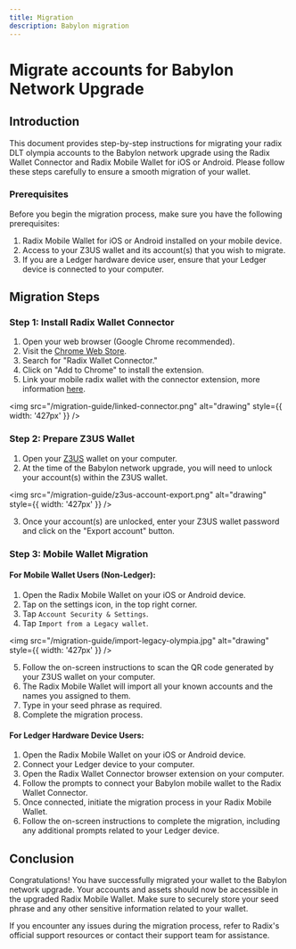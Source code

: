 ```yaml
---
title: Migration
description: Babylon migration
---
```


# Migrate accounts for Babylon Network Upgrade

## Introduction

This document provides step-by-step instructions for migrating your radix DLT olympia accounts to the Babylon network upgrade using the Radix Wallet Connector and Radix Mobile Wallet for iOS or Android. Please follow these steps carefully to ensure a smooth migration of your wallet.

### Prerequisites

Before you begin the migration process, make sure you have the following prerequisites:

1. Radix Mobile Wallet for iOS or Android installed on your mobile device.
2. Access to your Z3US wallet and its account(s) that you wish to migrate.
3. If you are a Ledger hardware device user, ensure that your Ledger device is connected to your computer.

## Migration Steps

### Step 1: Install Radix Wallet Connector

1. Open your web browser (Google Chrome recommended).
2. Visit the [Chrome Web Store](https://chrome.google.com/webstore).
3. Search for "Radix Wallet Connector."
4. Click on "Add to Chrome" to install the extension.
5. Link your mobile radix wallet with the connector extension, more information [here](https://docs-babylon.radixdlt.com/main/getting-started-developers/wallet/wallet-and-connector-installation.html).

<img src="/migration-guide/linked-connector.png" alt="drawing" style={{ width: '427px' }} />

### Step 2: Prepare Z3US Wallet

1. Open your [Z3US](https://chrome.google.com/webstore/detail/z3us/icpikagpkkbldbfjlbefnmmmcohbjije) wallet on your computer.
2. At the time of the Babylon network upgrade, you will need to unlock your account(s) within the Z3US wallet.

<img src="/migration-guide/z3us-account-export.png" alt="drawing" style={{ width: '427px' }} />

3. Once your account(s) are unlocked, enter your Z3US wallet password and click on the "Export account" button.

### Step 3: Mobile Wallet Migration

#### For Mobile Wallet Users (Non-Ledger):

1. Open the Radix Mobile Wallet on your iOS or Android device.
2. Tap on the settings icon, in the top right corner.
3. Tap `Account Security & Settings`.
4. Tap `Import from a Legacy wallet`.

<img src="/migration-guide/import-legacy-olympia.jpg" alt="drawing" style={{ width: '427px' }} />

5. Follow the on-screen instructions to scan the QR code generated by your Z3US wallet on your computer.
6. The Radix Mobile Wallet will import all your known accounts and the names you assigned to them.
7. Type in your seed phrase as required.
8. Complete the migration process.

#### For Ledger Hardware Device Users:

1. Open the Radix Mobile Wallet on your iOS or Android device.
2. Connect your Ledger device to your computer.
3. Open the Radix Wallet Connector browser extension on your computer.
4. Follow the prompts to connect your Babylon mobile wallet to the Radix Wallet Connector.
5. Once connected, initiate the migration process in your Radix Mobile Wallet.
6. Follow the on-screen instructions to complete the migration, including any additional prompts related to your Ledger device.

## Conclusion

Congratulations! You have successfully migrated your wallet to the Babylon network upgrade. Your accounts and assets should now be accessible in the upgraded Radix Mobile Wallet. Make sure to securely store your seed phrase and any other sensitive information related to your wallet.

If you encounter any issues during the migration process, refer to Radix's official support resources or contact their support team for assistance.
